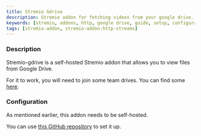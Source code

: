 ```yaml
---
title: Stremio Gdrive
description: Stremio addon for fetching videos from your google drive.
keywords: [stremio, addons, http, google drive, guide, setup, configuration, install, link]
tags: [stremio-addon, stremio-addon:http-streams]
---
```


<StremioAddonButtons id="stremio-gdrive" source="https://github.com/ShuvamJaswal/Gdrive-Stremio-Update" /> 

<h3>Description</h3>

Stremio-gdrive is a self-hosted Stremio addon that allows you to view files from Google Drive. 

For it to work, you will need to join some team drives. You can find some [here](https://t.me/s/teamdrives).

<h3>Configuration</h3>

As mentioned earlier, this addon needs to be self-hosted.

You can use [this GitHub repository](https://github.com/ShuvamJaswal/Gdrive-Stremio-Update) to set it up. 

